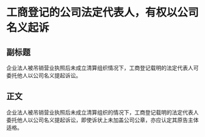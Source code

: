 # 工商登记的公司法定代表人，有权以公司名义起诉
## 副标题
企业法人被吊销营业执照后未成立清算组织情况下，工商登记载明的法定代表人可委托他人以公司名义提起诉讼。
## 正文
企业法人被吊销营业执照后未成立清算组织的情况下，工商登记载明的法定代表人委托他人以公司名义提起诉讼，即使诉状上未加盖公司公章，亦应认定其原告主体适格。